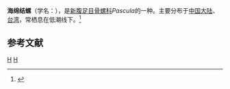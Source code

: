 {{Speciesbox
| taxon = Pascula ochrostoma
| binomial_authority = (Blainville, 1816)
}}
'''海绵结螺'''（学名：''{{lang|la|Pascula ochrostoma}}''），是[[新腹足目|新腹足目]][[骨螺科|骨螺科]]''Pascula''的一种。主要分布于[[中国大陆|中国大陆]]、[[台湾|台湾]]，常栖息在低潮线下。<ref>{{cite web|url=http://shell.sinica.edu.tw/chinese/shellbase_detail.php?science_no=879|title=国际贝库：海绵结螺|publisher=台湾贝类资料库|accessdate=2009-08-11|archive-date=2016-03-04|archive-url=https://web.archive.org/web/20160304111339/http://shell.sinica.edu.tw/chinese/shellbase_detail.php?science_no=879|dead-url=no}}</ref>

== 参考文献 ==
{{reflist}}
{{Taxonbar|from=Q7141874}}

[[Category:骨螺科|H]]
[[Category:_1816年描述的动物|H]]